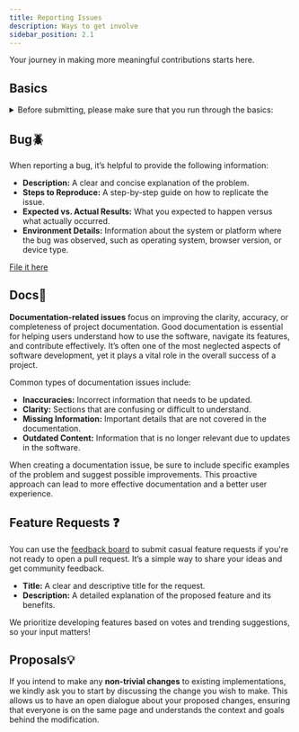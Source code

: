 ```yaml
---
title: Reporting Issues
description: Ways to get involve
sidebar_position: 2.1
---
```



Your journey in making more meaningful contributions starts here.


## Basics

<details>
<summary>Before submitting, please make sure that you run through the basics:</summary>

**Step 1**


```bash npm2yarn
npm run clear
```
**Step 2**

<Tabs groupId="operating-systems">
  <TabItem value="bash" label="Bash">

  ```bash
  rm -rf node_modules yarn.lock package-lock.json
  ```

  </TabItem>
  <TabItem value="pwsh" label="PowerShell">

  ```sh
  @('node_modules','yarn.lock','package-lock.json') | Remove-Item -Force -Recurse -ErrorAction SilentlyContinue
  ```

  </TabItem>
</Tabs>

**Step 3**

```bash npm2yarn
npm install
```

Take a moment to consider the following questions:

- [x] Do I have a clear idea of where the issue is occurring?
- [x] Have I provided clear steps to reproduce the problem?
- [x] Could this issue be a result of my own mistakes?
- [x] Has this bug been reported previously?


</details>


## Bug🪲


When reporting a bug, it’s helpful to provide the following information:

- **Description:** A clear and concise explanation of the problem.
- **Steps to Reproduce:** A step-by-step guide on how to replicate the issue.
- **Expected vs. Actual Results:** What you expected to happen versus what actually occurred.
- **Environment Details:** Information about the system or platform where the bug was observed, such as operating system, browser version, or device type.

[File it here](https://github.com/mkeithX/mkeithx.github.io/issues/new/choose)

## Docs📒

**Documentation-related issues** focus on improving the clarity, accuracy, or completeness of project documentation. Good documentation is essential for helping users understand how to use the software, navigate its features, and contribute effectively. It’s often one of the most neglected aspects of software development, yet it plays a vital role in the overall success of a project.

Common types of documentation issues include:

- **Inaccuracies:** Incorrect information that needs to be updated.
- **Clarity:** Sections that are confusing or difficult to understand.
- **Missing Information:** Important details that are not covered in the documentation.
- **Outdated Content:** Information that is no longer relevant due to updates in the software.

When creating a documentation issue, be sure to include specific examples of the problem and suggest possible improvements. This proactive approach can lead to more effective documentation and a better user experience.

## Feature Requests ❓
You can use the [feedback board](/feature-requests) to submit casual feature requests if you're not ready to open a pull request. It’s a simple way to share your ideas and get community feedback.

- **Title:** A clear and descriptive title for the request.
- **Description:** A detailed explanation of the proposed feature and its benefits.

We prioritize developing features based on votes and trending suggestions, so your input matters!

## Proposals💡

If you intend to make any **non-trivial changes** to existing implementations,  we kindly ask you to start by discussing the change you wish to make. This allows us to have an open dialogue about your proposed changes, ensuring that everyone is on the same page and understands the context and goals behind the modification.
